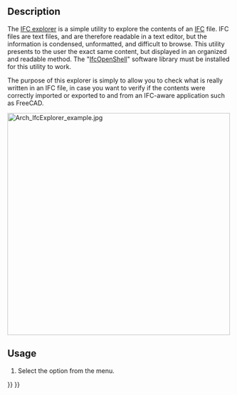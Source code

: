 <languages/>

<div class="mw-translate-fuzzy">
{{docnav/sv|[[Arch_Check|Check]]|[[Arch_ToggleIfcBrepFlag|Toggle IFC Brep flag]]|[[Arch_Workbench|Arch]]|IconL=Arch_Check.svg |IconC=Workbench_Arch.svg |IconR=Arch_ToggleIfcBrepFlag.svg}}
</div>

<div class="mw-translate-fuzzy">
{{GuiCommand/sv
|Name=Arch IfcExplorer|Name/sv=Arch IfcExplorer
|MenuLocation=Arch → Utilities → Ifc Explorer
|Workbenches=[[Arch_Workbench/sv|Arch]]
|SeeAlso=[[Arch IFC/sv|Arch IFC]]
}}
</div>

==Description==

The [[Arch_IfcExplorer|IFC explorer]] is a simple utility to explore the contents of an [[Arch_IFC|IFC]] file. IFC files are text files, and are therefore readable in a text editor, but the information is condensed, unformatted, and difficult to browse. This utility presents to the user the exact same content, but displayed in an organized and readable method. The "[[IfcOpenShell|IfcOpenShell]]" software library must be installed for this utility to work.

The purpose of this explorer is simply to allow you to check what is really written in an IFC file, in case you want to verify if the contents were correctly imported or exported to and from an IFC-aware application such as FreeCAD. 

[[Image:Arch IfcExplorer example.jpg|500px]]
{{Caption|Ifc Explorer with several properties}}

==Usage==

# Select the {{MenuCommand|Utils → [[Image:BIM_IfcExplorer.svg|16px]] Ifc explorer}} option from the menu.


<div class="mw-translate-fuzzy">
{{docnav/sv|[[Arch_Check|Check]]|[[Arch_ToggleIfcBrepFlag|Toggle IFC Brep flag]]|[[Arch_Workbench|Arch]]|IconL=Arch_Check.svg |IconC=Workbench_Arch.svg |IconR=Arch_ToggleIfcBrepFlag.svg}}
</div>

{{BIM_Tools_navi{{#translation:}}}}
{{Userdocnavi{{#translation:}}}}